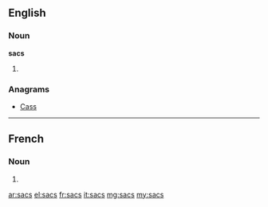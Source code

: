 ==English==

===Noun===
'''sacs'''

# {{plural of|sac}}

===Anagrams===
* [[Cass#English|Cass]]

----

==French==

===Noun===
{{head|fr|plural}} {{m|p}}

# {{plural of|sac|lang=fr}}

[[ar:sacs]]
[[el:sacs]]
[[fr:sacs]]
[[it:sacs]]
[[mg:sacs]]
[[my:sacs]]